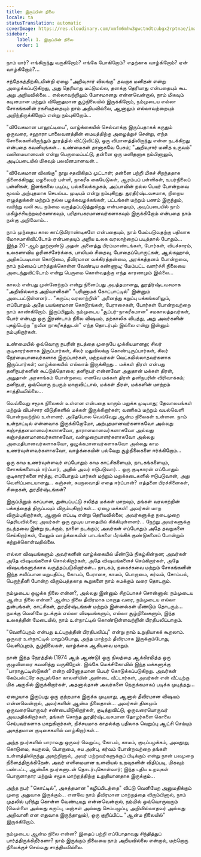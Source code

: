 ```yaml
---
title: இருப்பின் நிலை
locale: ta
statusTranslation: automatic
coverImage: https://res.cloudinary.com/xmfm6mhw3gwctndtcubgx2rptnae/image/upload/v1740468922/small_cover_tratado_de_psicologia_revolucionaria_a4c0dca4e0.webp
sidebar:
    label: 1. இருப்பின் நிலை
    order: 1
---
```

நாம் யார்? எங்கிருந்து வருகிறோம்? எங்கே போகிறோம்? எதற்காக வாழ்கிறோம்? ஏன் வாழ்கிறோம்?...

சந்தேகத்திற்கிடமின்றி ஏழை "அறிவுசார் விலங்கு" தவறாக மனிதன் என்று அழைக்கப்படுகிறது, அது தெரியாது மட்டுமல்ல, தனக்கு தெரியாது என்பதையும் கூட அது அறியவில்லை... எல்லாவற்றிலும் மோசமானது என்னவென்றால், நாம் மிகவும் கடினமான மற்றும் வினோதமான சூழ்நிலையில் இருக்கிறோம், நம்முடைய எல்லா சோகங்களின் ரகசியத்தையும் நாம் அறியவில்லை, ஆனாலும் எல்லாவற்றையும் அறிந்திருக்கிறோம் என்று நம்புகிறோம்...

"விவேகமான பாலூட்டியை", வாழ்க்கையில் செல்வாக்கு இருப்பதாகக் கருதும் ஒருவரை, சஹாரா பாலைவனத்தின் மையத்திற்கு அழைத்துச் சென்று, எந்த சோலைகளிலிருந்தும் தூரத்தில் விட்டுவிட்டு, ஒரு விமானத்திலிருந்து என்ன நடக்கிறது என்பதை கவனியுங்கள்... உண்மைகள் தானாகவே பேசும்; "அறிவுசார் மனித உருவம்" வலிமையானவன் என்று பெருமைப்பட்டு, தன்னை ஒரு மனிதனாக நம்பினாலும், அடிப்படையில் மிகவும் பலவீனமானவன்...

"விவேகமான விலங்கு" நூறு சதவிகிதம் முட்டாள்; தன்னை பற்றி மிகச் சிறந்ததாக நினைக்கிறது; மழலையர் பள்ளி, நாகரீக கையேடுகள், ஆரம்பப் பள்ளிகள், உயர்நிலைப் பள்ளிகள், இளங்கலை படிப்பு, பல்கலைக்கழகம், அப்பாவின் நல்ல பெயர் போன்றவை மூலம் அற்புதமாக செயல்பட முடியும் என்று நம்புகிறது. துரதிர்ஷ்டவசமாக, நிறைய எழுத்துக்கள் மற்றும் நல்ல பழக்கவழக்கங்கள், பட்டங்கள் மற்றும் பணம் இருந்தும், வயிற்று வலி கூட நம்மை வருத்தப்படுத்துகிறது என்பதையும், அடிப்படையில் நாம் மகிழ்ச்சியற்றவர்களாகவும், பரிதாபகரமானவர்களாகவும் இருக்கிறோம் என்பதை நாம் நன்கு அறிவோம்...

நாம் முந்தைய கால காட்டுமிராண்டிகளே என்பதையும், நாம் மேம்படுவதற்கு பதிலாக மோசமாகிவிட்டோம் என்பதையும் அறிய உலக வரலாற்றைப் படித்தால் போதும்... இந்த 20-ஆம் நூற்றாண்டு அதன் அனைத்து பிரம்மாண்டங்கள், போர்கள், விபச்சாரம், உலகளாவிய ஓரினச்சேர்க்கை, பாலியல் சிதைவு, போதைப்பொருட்கள், ஆல்கஹால், அதிகப்படியான கொடுமை, தீவிரமான வக்கிரத்தன்மை, அரக்கத்தனம் போன்றவை, நாம் நம்மைப் பார்த்துக்கொள்ள வேண்டிய கண்ணாடி; மேம்பட்ட வளர்ச்சி நிலையை அடைந்துவிட்டோம் என்று பெருமை கொள்வதற்கு எந்த காரணமும் இல்லை...

காலம் என்பது முன்னேற்றம் என்று நினைப்பது அபத்தமானது, துரதிர்ஷ்டவசமாக "அறிவில்லாத அறிவாளிகள்" "பரிணாமக் கோட்பாட்டில்" இன்னும் அடைபட்டுள்ளனர்... "கருப்பு வரலாற்றின்" அனைத்து கறுப்பு பக்கங்களிலும், எப்போதும் அதே பயங்கரமான கொடூரங்கள், பேராசைகள், போர்கள் போன்றவற்றை நாம் காண்கிறோம். இருப்பினும், நம்முடைய "சூப்பர்-நாகரீகமான" சமகாலத்தவர்கள், போர் என்பது ஒரு இரண்டாம் நிலை விஷயம், தற்காலிக விபத்து, அது அவர்களின் புகழ்பெற்ற "நவீன நாகரீகத்துடன்" எந்த தொடர்பும் இல்லை என்று இன்னும் நம்புகிறார்கள்.

உண்மையில் ஒவ்வொரு நபரின் நடத்தை முறையே முக்கியமானது; சிலர் குடிகாரர்களாக இருப்பார்கள், சிலர் மதுவிலக்கு கொண்டிருப்பார்கள், சிலர் நேர்மையானவர்களாக இருப்பார்கள், மற்றவர்கள் வெட்கமில்லாதவர்களாக இருப்பார்கள்; வாழ்க்கையில் எல்லாம் இருக்கிறது... மக்கள் திரள் என்பது தனிநபர்களின் கூட்டுத்தொகை; தனிநபர் என்னவோ அதுதான் மக்கள் திரள், அதுதான் அரசாங்கம் போன்றவை. எனவே மக்கள் திரள் தனிநபரின் விரிவாக்கம்; தனிநபர், ஒவ்வொரு நபரும் மாறாவிட்டால், மக்கள் திரள், மக்களின் மாற்றம் சாத்தியமில்லை...

வெவ்வேறு சமூக நிலைகள் உள்ளன என்பதை யாரும் மறுக்க முடியாது; தேவாலயங்கள் மற்றும் விபச்சார விடுதிகளில் மக்கள் இருக்கிறார்கள்; வணிகம் மற்றும் வயல்வெளி போன்றவற்றில் உள்ளனர். அதேபோல வெவ்வேறு ஆன்ம நிலைகள் உள்ளன. நாம் உள்நாட்டில் என்னவாக இருக்கிறோமோ, அற்புதமானவர்களாகவோ அல்லது கஞ்சத்தனமானவர்களாகவோ, தாராளமானவர்களாகவோ அல்லது கஞ்சத்தனமானவர்களாகவோ, வன்முறையாளர்களாகவோ அல்லது அமைதியானவர்களாகவோ, ஒழுக்கமானவர்களாகவோ அல்லது காம உணர்வுள்ளவர்களாகவோ, வாழ்க்கையின் பல்வேறு சூழ்நிலைகளை ஈர்க்கிறோம்...

ஒரு காம உணர்வுள்ளவர் எப்போதும் காம காட்சிகளையும், நாடகங்களையும், சோகங்களையும் ஈர்ப்பார், அதில் அவர் ஈடுபடுவார்... ஒரு குடிகாரன் எப்போதும் குடிகாரர்களை ஈர்த்து, எப்போதும் பார்கள் மற்றும் மதுக்கடைகளில் ஈடுபடுவான், அது வெளிப்படையானது... கஞ்சன், சுயநலவாதி எதை ஈர்ப்பான்? எத்தனை பிரச்சினைகள், சிறைகள், துரதிர்ஷ்டங்கள்?

இருப்பினும் கசப்பான, துன்பப்பட்டு சலித்த மக்கள் மாறவும், தங்கள் வரலாற்றின் பக்கத்தைத் திருப்பவும் விரும்புகிறார்கள்... ஏழை மக்கள்! அவர்கள் மாற விரும்புகிறார்கள், ஆனால் எப்படி என்று தெரியவில்லை; அவர்களுக்கு நடைமுறை தெரியவில்லை; அவர்கள் ஒரு மூடிய பாதையில் சிக்கியுள்ளனர்... நேற்று அவர்களுக்கு நடந்தவை இன்று நடக்கும், நாளை நடக்கும்; அவர்கள் எப்போதும் அதே தவறுகளை செய்கிறார்கள், மேலும் வாழ்க்கையின் பாடங்களை பீரங்கிக் குண்டுகளைப் போன்றும் கற்றுக்கொள்வதில்லை.

எல்லா விஷயங்களும் அவர்களின் வாழ்க்கையில் மீண்டும் நிகழ்கின்றன; அவர்கள் அதே விஷயங்களைச் சொல்கிறார்கள், அதே விஷயங்களைச் செய்கிறார்கள், அதே விஷயங்களுக்காக வருத்தப்படுகிறார்கள்... நாடகம், நகைச்சுவை மற்றும் சோகங்களின் இந்த சலிப்பான மறுபதிப்பு, கோபம், பேராசை, காமம், பொறாமை, கர்வம், சோம்பல், பெருந்தீனி போன்ற விரும்பத்தகாத கூறுகளை நாம் சுமக்கும் வரை தொடரும்.

நம்முடைய ஒழுக்க நிலை என்ன?, அல்லது இன்னும் சிறப்பாகச் சொன்னால்: நம்முடைய ஆன்ம நிலை என்ன? ஆன்ம நிலை தீவிரமாக மாறாத வரை, நம்முடைய எல்லா துன்பங்கள், காட்சிகள், துரதிர்ஷ்டங்கள் மற்றும் இன்னல்கள் மீண்டும் தொடரும்... நமக்கு வெளியே நடக்கும் எல்லா விஷயங்களும், எல்லா சூழ்நிலைகளும், இந்த உலகத்தின் மேடையில், நாம் உள்நாட்டில் கொண்டுள்ளவற்றின் பிரதிபலிப்பாகும்.

"வெளிப்புறம் என்பது உட்புறத்தின் பிரதிபலிப்பு" என்று நாம் உறுதியாகக் கூறலாம். ஒருவர் உள்நாட்டில் மாறும்போது, ​​அந்த மாற்றம் தீவிரமாக இருக்கும்போது, வெளிப்புறம், சூழ்நிலைகள், வாழ்க்கை ஆகியவை மாறும்.

நான் இந்த நேரத்தில் (1974 ஆம் ஆண்டு) ஒரு நிலத்தை ஆக்கிரமித்த ஒரு குழுவினரை கவனித்து வருகிறேன். இங்கே மெக்சிகோவில் இந்த மக்களுக்கு "பாராசூட்டிஸ்டுகள்" என்ற வினோதமான பெயர் கொடுக்கப்படுகிறது. அவர்கள் கேம்பஸ்ட்ரே சுருபுஸ்கோ காலனியின் அண்டை வீட்டார்கள், அவர்கள் என் வீட்டிற்கு மிக அருகில் இருக்கிறார்கள், அதனால்தான் அவர்களை நெருக்கமாகப் படிக்க முடிந்தது...

ஏழையாக இருப்பது ஒரு குற்றமாக இருக்க முடியாது, ஆனால் தீவிரமான விஷயம் என்னவென்றால், அவர்களின் ஆன்ம நிலைதான்... அவர்கள் தினமும் ஒருவரையொருவர் சண்டையிடுகிறார்கள், குடித்துவிட்டு, ஒருவரையொருவர் அவமதிக்கிறார்கள், தங்கள் சொந்த துரதிர்ஷ்டவசமான தோழர்களை கொலை செய்பவர்களாக மாறுகிறார்கள், நிச்சயமாக காதல்க்கு பதிலாக வெறுப்பு ஆட்சி செய்யும் அசுத்தமான குடிசைகளில் வாழ்கிறார்கள்...

அந்த நபர்களில் யாராவது ஒருவர் வெறுப்பு, கோபம், காமம், குடிப்பழக்கம், அவதூறு, கொடுமை, சுயநலம், பொறாமை, சுய அன்பு, கர்வம் போன்றவற்றை தங்கள் உள்ளத்திலிருந்து அகற்றினால், அவர் மற்றவர்களுக்குப் பிடிக்கும் என்று நான் பலமுறை நினைத்திருக்கிறேன். அவர் எளிமையான உளவியல் உறவுகளின் விதிப்படி, மிகவும் பண்பட்ட, ஆன்மீக நபர்களுடன் தொடர்புகொள்வார்; இந்த புதிய உறவுகள் பொருளாதார மற்றும் சமூக மாற்றத்திற்கு உறுதியானதாக இருக்கும்...

அந்த நபர் "கொட்டில்", அசுத்தமான "கழிப்பிடத்தை" விட்டு வெளியேற அனுமதிக்கும் முறை அதுவாக இருக்கும்... எனவே நாம் தீவிரமான மாற்றத்தை விரும்பினால், நாம் முதலில் புரிந்து கொள்ள வேண்டியது என்னவென்றால், நம்மில் ஒவ்வொருவரும் (வெள்ளை அல்லது கருப்பு, மஞ்சள் அல்லது செம்பழுப்பு, அறிவில்லாதவர் அல்லது அறிவாளி என எதுவாக இருந்தாலும்), ஒரு குறிப்பிட்ட "ஆன்ம நிலையில்" இருக்கிறோம்.

நம்முடைய ஆன்ம நிலை என்ன? இதைப் பற்றி எப்போதாவது சிந்தித்துப் பார்த்திருக்கிறீர்களா? நாம் இருக்கும் நிலையை நாம் அறியவில்லை என்றால், மற்றொரு நிலைக்குச் செல்வது சாத்தியமில்லை.

